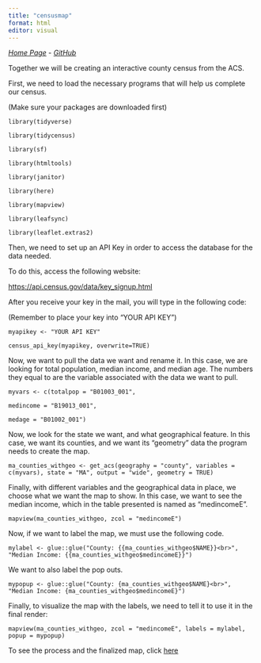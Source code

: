 ```yaml
---
title: "censusmap"
format: html
editor: visual
---
```


[*Home Page*](https://109c7fdfde49495f9a447f4665fac5f5.app.posit.cloud/p/3495f110/) - [*GitHub*](https://github.com/paulopgw/mywebsite)

Together we will be creating an interactive county census from the ACS.

First, we need to load the necessary programs that will help us complete our census.

(Make sure your packages are downloaded first)

`library(tidyverse)`

`library(tidycensus)`

`library(sf)`

`library(htmltools)`

`library(janitor)`

`library(here)`

`library(mapview)`

`library(leafsync)`

`library(leaflet.extras2)`

Then, we need to set up an API Key in order to access the database for the data needed.

To do this, access the following website:

<https://api.census.gov/data/key_signup.html>

After you receive your key in the mail, you will type in the following code:

(Remember to place your key into "YOUR API KEY")

`myapikey <- "YOUR API KEY"`

`census_api_key(myapikey, overwrite=TRUE)`

Now, we want to pull the data we want and rename it. In this case, we are looking for total population, median income, and median age. The numbers they equal to are the variable associated with the data we want to pull.

`myvars <- c(totalpop = "B01003_001",`

`medincome = "B19013_001",`

`medage = "B01002_001")`

Now, we look for the state we want, and what geographical feature. In this case, we want its counties, and we want its "geometry" data the program needs to create the map.

`ma_counties_withgeo <- get_acs(geography = "county", variables = c(myvars), state = "MA", output = "wide", geometry = TRUE)`

Finally, with different variables and the geographical data in place, we choose what we want the map to show. In this case, we want to see the median income, which in the table presented is named as "medincomeE".

`mapview(ma_counties_withgeo, zcol = "medincomeE")`

Now, if we want to label the map, we must use the following code.

`mylabel <- glue::glue("County: {{ma_counties_withgeo$NAME}}<br>",  "Median Income: {{ma_counties_withgeo$medincomeE}}")`

We want to also label the pop outs.

`mypopup <- glue::glue("County: {ma_counties_withgeo$NAME}<br>",  "Median Income: {ma_counties_withgeo$medincomeE}")`

Finally, to visualize the map with the labels, we need to tell it to use it in the final render:

`mapview(ma_counties_withgeo, zcol = "medincomeE", labels = mylabel, popup = mypopup)`

To see the process and the finalized map, click [here](https://paulopgw.github.io/website/mapcode.html)
